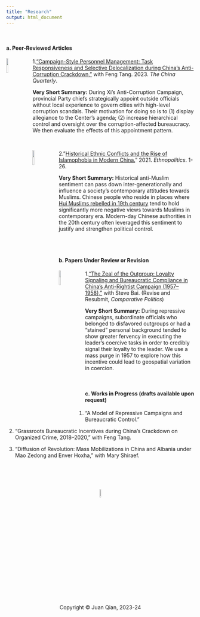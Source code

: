 ```yaml
---
title: "Research"
output: html_document
---
```


<br>

#### a. Peer-Reviewed Articles

<img src="chinaquarterly.jpg" style="width:10%; margin-right: 20px" align="left">

1.["Campaign-Style Personnel Management: Task Responsiveness and Selective Delocalization during China's Anti-Corruption Crackdown,"](https://papers.ssrn.com/sol3/papers.cfm?abstract_id=4219395) with Feng Tang. 2023. *The China Quarterly*. 

**Very Short Summary:** During Xi's Anti-Corruption Campaign, provincial Party chiefs strategically appoint outside officials without local experience to govern cities with high-level corruption scandals. Their motivation for doing so is to (1) display allegiance to the Center's agenda; (2) increase hierarchical control and oversight over the corruption-affected bureaucracy. We then evaluate the effects of this appointment pattern.

<br>

<img src="ethnopolitics.jpeg" style="width:10%; margin-right: 20px" align="left">

2."[Historical Ethnic Conflicts and the Rise of Islamophobia in Modern China.](https://www.tandfonline.com/doi/abs/10.1080/17449057.2021.2001954?journalCode=reno20)" 2021. *Ethnopolitics*. 1-26.

**Very Short Summary:** Historical anti-Muslim sentiment can pass down inter-generationally and influence a society's contemporary attitudes towards Muslims. Chinese people who reside in places where [Hui Muslims rebelled in 19th century](https://en.wikipedia.org/wiki/Dungan_Revolt_(1862%E2%80%931877)) tend to hold significantly more negative views towards Muslims in contemporary era. Modern-day Chinese authorities in the 20th century often leveraged this sentiment to justify and strengthen political control.

<br>
<br>

#### b. Papers Under Review or Revision

<img src="keqingshi.jpeg" style="width:10%; margin-right: 20px" align="left">

1.["The Zeal of the Outgroup: Loyalty Signaling and Bureaucratic Compliance in China’s Anti-Rightist Campaign (1957–1958),"](https://www.researchgate.net/profile/Jingyuan-Qian/publication/357181235_The_Zeal_of_the_Outgroup_Loyalty_Signaling_and_Bureaucratic_Compliance_in_China's_Anti-Rightist_Campaign_1957-1958/links/6213b988f02286737cb2985d/The-Zeal-of-the-Outgroup-Loyalty-Signaling-and-Bureaucratic-Compliance-in-Chinas-Anti-Rightist-Campaign-1957-1958.pdf) with Steve Bai. (Revise and Resubmit, *Comparative Politics*)

**Very Short Summary:** During repressive campaigns, subordinate officials who belonged to disfavored outgroups or had a "stained" personal background tended to show greater fervency in executing the leader's coercive tasks in order to credibly signal their loyalty to the leader. We use a mass purge in 1957 to explore how this incentive could lead to geospatial variation in coercion.

<br>

#### c. Works in Progress (drafts available upon request)

1. “A Model of Repressive Campaigns and Bureaucratic Control.” 

2. “Grassroots Bureaucratic Incentives during China’s Crackdown on Organized Crime, 2018–2020,” with Feng Tang. 

3. “Diffusion of Revolution: Mass Mobilizations in China and Albania under Mao Zedong and Enver Hoxha,” with Mary Shiraef.

<br>
<br>
<br>
<br>
<center> <img src="juan_logo.png" style="width:7.5%">
<br>
<center> Copyright © Juan Qian, 2023-24